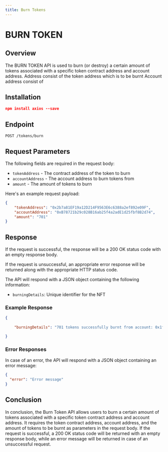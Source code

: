 ```yaml
---
title: Burn Tokens
---
```


# BURN TOKEN 

## Overview

The BURN TOKEN API is used to burn (or destroy) a certain amount of tokens associated with a specific token contract address and account address.
Address consist of the token address which is to be burnt
Account address consist of

## Installation
```json copy
npm install axios --save
```

## Endpoint

`POST /tokens/burn`

## Request Parameters

The following fields are required in the request body:

- `tokenAddress` - The contract address of the token to burn
- `accountAddress` - The account address to burn tokens from
- `amount` - The amount of tokens to burn



Here's an example request payload:

```json copy
{
    "tokenAddress": "0x2b7a81EF19a12D214F9563E6c6388a2ef892e09F",
    "accountAddress": "0xB78721b29c028B16ab25f4a2adE1d25fbf8B2d74",
    "amount": "701"
}
```

## Response
If the request is successful, the response will be a 200 OK status code with an empty response body.

If the request is unsuccessful, an appropriate error response will be returned along with the appropriate HTTP status code.


The API will respond with a JSON object containing the following information:

- `burningDetails`: Unique identifier for the NFT
 

### Example Response

```json
{
   
    "burningDetails": "701 tokens successfully burnt from account: 0x1f344b834E2Be81e02A97b06B31fDE585512222 for token: 0xEA3eA1fc21642625f8a07f31304ED821C123449C"

}
```

### Error Responses
In case of an error, the API will respond with a JSON object containing an error message:

```json
{
  "error": "Error message"
}

```

## Conclusion
In conclusion, the Burn Token API allows users to burn a certain amount of tokens associated with a specific token contract address and account address. It requires the token contract address, account address, and the amount of tokens to be burnt as parameters in the request body. If the request is successful, a 200 OK status code will be returned with an empty response body, while an error message will be returned in case of an unsuccessful request.
